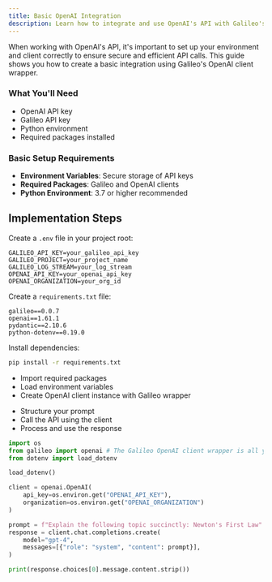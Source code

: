 ```yaml
---
title: Basic OpenAI Integration
description: Learn how to integrate and use OpenAI's API with Galileo's wrapper client.
---
```


When working with OpenAI's API, it's important to set up your environment and client correctly to ensure secure and efficient API calls. This guide shows you how to create a basic integration using Galileo's OpenAI client wrapper.

### What You'll Need
- OpenAI API key
- Galileo API key
- Python environment
- Required packages installed

### Basic Setup Requirements
- **Environment Variables**: Secure storage of API keys
- **Required Packages**: Galileo and OpenAI clients
- **Python Environment**: 3.7 or higher recommended

## Implementation Steps
<Steps>
<Step title="Set Up Environment Variables">

Create a `.env` file in your project root:

```text .env
GALILEO_API_KEY=your_galileo_api_key
GALILEO_PROJECT=your_project_name
GALILEO_LOG_STREAM=your_log_stream
OPENAI_API_KEY=your_openai_api_key
OPENAI_ORGANIZATION=your_org_id
```
</Step>
<Step title="Install Required Dependencies">

Create a `requirements.txt` file:

```text requirements.txt
galileo==0.0.7
openai==1.61.1
pydantic==2.10.6
python-dotenv==0.19.0
```

Install dependencies:
```bash
pip install -r requirements.txt
```
</Step>
<Step title="Initialize the Client">

- Import required packages
- Load environment variables
- Create OpenAI client instance with Galileo wrapper
</Step>
<Step title="Create a Chat Completion">

- Structure your prompt
- Call the API using the client
- Process and use the response

```python app.py
import os
from galileo import openai # The Galileo OpenAI client wrapper is all you need!
from dotenv import load_dotenv

load_dotenv()

client = openai.OpenAI(
    api_key=os.environ.get("OPENAI_API_KEY"),
    organization=os.environ.get("OPENAI_ORGANIZATION")
)

prompt = f"Explain the following topic succinctly: Newton's First Law"
response = client.chat.completions.create(
    model="gpt-4",
    messages=[{"role": "system", "content": prompt}],
)

print(response.choices[0].message.content.strip())
```
</Step>
</Steps>
